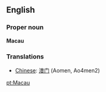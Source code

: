 ==English==

===Proper noun===
'''Macau'''

===Translations===
*[[Chinese]]: [[澳门]] (Aomen, Ao4men2)

[[pt:Macau]]